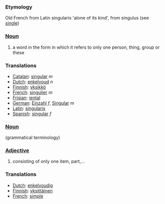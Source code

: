 ===Etymology===
Old French from Latin singularis 'alone of its kind', from singulus (see [[single]])

===[[Noun]]===
# a word in the form in which it refers to only one person, thing, group or these
===Translations===
*[[Catalan]]: [[singular]] ''m''
*[[Dutch]]: [[enkelvoud]] ''n''
*[[Finnish]]: [[yksikkö]]
*[[French]]: [[singulier]] ''m''
*[[Frisian]]: [[iental]]
*[[German]]: [[Einzahl]] ''f'', [[Singular]] ''m''
*[[Latin]]: [[singularis]]
*[[Spanish]]: [[singular]] ''f''

===[[Noun]]===
(grammatical terminology)

===[[Adjective]]===
# consisting of only one item, part,...
===Translations===
*[[Dutch]]: [[enkelvoudig]]
*[[Finnish]]: [[yksittäinen]]
*[[French]]: [[simple]]